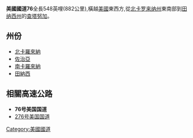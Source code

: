 '''美國國道76'''全長548英哩(882公里),橫越[[美國|美國]]東西方,從[[北卡罗来纳州|北卡罗来纳州]]東南部到[[田纳西州|田纳西州]]的[[查塔努加_(田纳西州)|查塔努加]]。

==州份==
* [[北卡羅來納|北卡羅來納]]
*[[佐治亞|佐治亞]]
*[[南卡羅來納|南卡羅來納]]
* [[田納西|田納西]]

==相關高速公路== 
*'''76号美国国道'''
*[[276号美国国道|276号美国国道]]
{{美国国道}}
[[Category:美國國道|Category:美國國道]]